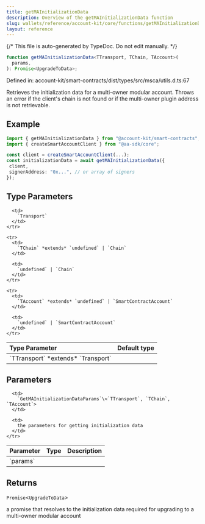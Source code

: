 ```yaml
---
title: getMAInitializationData
description: Overview of the getMAInitializationData function
slug: wallets/reference/account-kit/core/functions/getMAInitializationData
layout: reference
---
```


{/* This file is auto-generated by TypeDoc. Do not edit manually. */}

```ts
function getMAInitializationData<TTransport, TChain, TAccount>(
  params,
): Promise<UpgradeToData>;
```

Defined in: account-kit/smart-contracts/dist/types/src/msca/utils.d.ts:67

Retrieves the initialization data for a multi-owner modular account. Throws an error if the client's chain is not found or if the multi-owner plugin address is not retrievable.

## Example

```ts
import { getMAInitializationData } from "@account-kit/smart-contracts";
import { createSmartAccountClient } from "@aa-sdk/core";

const client = createSmartAccountClient(...);
const initializationData = await getMAInitializationData({
 client,
 signerAddress: "0x...", // or array of signers
});
```

## Type Parameters

<table>
  <thead>
    <tr>
      <th align="left">Type Parameter</th>
      <th align="left">Default type</th>
    </tr>
  </thead>

  <tbody>
    <tr>
      <td>
        `TTransport` *extends* `Transport`
      </td>

      <td>
        `Transport`
      </td>
    </tr>

    <tr>
      <td>
        `TChain` *extends* `undefined` | `Chain`
      </td>

      <td>
        `undefined` | `Chain`
      </td>
    </tr>

    <tr>
      <td>
        `TAccount` *extends* `undefined` | `SmartContractAccount`
      </td>

      <td>
        `undefined` | `SmartContractAccount`
      </td>
    </tr>

  </tbody>
</table>

## Parameters

<table>
  <thead>
    <tr>
      <th align="left">Parameter</th>
      <th align="left">Type</th>
      <th align="left">Description</th>
    </tr>
  </thead>

  <tbody>
    <tr>
      <td>
        `params`
      </td>

      <td>
        `GetMAInitializationDataParams`\<`TTransport`, `TChain`, `TAccount`>
      </td>

      <td>
        the parameters for getting initialization data
      </td>
    </tr>

  </tbody>
</table>

## Returns

`Promise`\<`UpgradeToData`>

a promise that resolves to the initialization data required for upgrading to a multi-owner modular account

